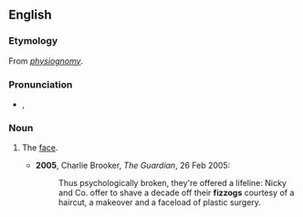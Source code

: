 ==English==

===Etymology===
From ''[[physiognomy]]''.

===Pronunciation===
* {{a|British}} {{IPA|/ˈfɪz.ɒg/}}, {{SAMPA|/"fIz.Qg/}}

===Noun===
{{en-noun}}

# {{context|slang|British}} The [[face]].
#*'''2005''', Charlie Brooker, ''The Guardian'', 26 Feb 2005:
#*:Thus psychologically broken, they're offered a lifeline: Nicky and Co. offer to shave a decade off their '''fizzogs''' courtesy of a haircut, a makeover and a faceload of plastic surgery.